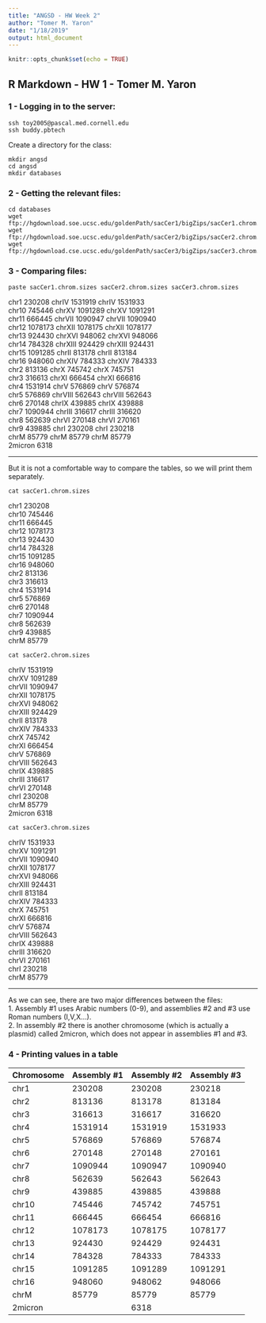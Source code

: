 ```yaml
---
title: "ANGSD - HW Week 2"
author: "Tomer M. Yaron"
date: "1/18/2019"
output: html_document
---
```


```r
knitr::opts_chunk$set(echo = TRUE)
```

## R Markdown - HW 1 - Tomer M. Yaron

### 1 - Logging in to the server:

```cars
ssh toy2005@pascal.med.cornell.edu
ssh buddy.pbtech
```

Create a directory for the class:

```cars
mkdir angsd
cd angsd
mkdir databases
```

### 2 - Getting the relevant files:

```cars
cd databases
wget ftp://hgdownload.soe.ucsc.edu/goldenPath/sacCer1/bigZips/sacCer1.chrom.sizes
wget ftp://hgdownload.soe.ucsc.edu/goldenPath/sacCer2/bigZips/sacCer2.chrom.sizes
wget ftp://hgdownload.cse.ucsc.edu/goldenPath/sacCer3/bigZips/sacCer3.chrom.sizes
```

### 3 - Comparing files:

```cars
paste sacCer1.chrom.sizes sacCer2.chrom.sizes sacCer3.chrom.sizes
```

chr1	230208	chrIV	1531919	chrIV	1531933  
chr10	745446	chrXV	1091289	chrXV	1091291  
chr11	666445	chrVII	1090947	chrVII	1090940  
chr12	1078173	chrXII	1078175	chrXII	1078177  
chr13	924430	chrXVI	948062	chrXVI	948066  
chr14	784328	chrXIII	924429	chrXIII	924431  
chr15	1091285	chrII	813178	chrII	813184  
chr16	948060	chrXIV	784333	chrXIV	784333  
chr2	813136	chrX	745742	chrX	745751  
chr3	316613	chrXI	666454	chrXI	666816  
chr4	1531914	chrV	576869	chrV	576874  
chr5	576869	chrVIII	562643	chrVIII	562643  
chr6	270148	chrIX	439885	chrIX	439888  
chr7	1090944	chrIII	316617	chrIII	316620  
chr8	562639	chrVI	270148	chrVI	270161  
chr9	439885	chrI	230208	chrI	230218  
chrM	85779	chrM	85779	chrM	85779  
	2micron	6318  

--------------------------------------

But it is not a comfortable way to compare the tables, so we will print them separately.


```cars
cat sacCer1.chrom.sizes
```

chr1	230208  
chr10	745446  
chr11	666445  
chr12	1078173  
chr13	924430  
chr14	784328  
chr15	1091285  
chr16	948060  
chr2	813136  
chr3	316613  
chr4	1531914  
chr5	576869  
chr6	270148  
chr7	1090944  
chr8	562639  
chr9	439885  
chrM	85779  

```cars
cat sacCer2.chrom.sizes
```

chrIV	1531919  
chrXV	1091289  
chrVII	1090947  
chrXII	1078175  
chrXVI	948062  
chrXIII	924429  
chrII	813178  
chrXIV	784333  
chrX	745742  
chrXI	666454  
chrV	576869  
chrVIII	562643  
chrIX	439885  
chrIII	316617  
chrVI	270148  
chrI	230208  
chrM	85779  
2micron	6318  

```cars
cat sacCer3.chrom.sizes
```

chrIV	1531933  
chrXV	1091291  
chrVII	1090940  
chrXII	1078177  
chrXVI	948066  
chrXIII	924431  
chrII	813184  
chrXIV	784333  
chrX	745751  
chrXI	666816  
chrV	576874  
chrVIII	562643  
chrIX	439888  
chrIII	316620  
chrVI	270161  
chrI	230218  
chrM	85779  

--------------------------------------

As we can see, there are two major differences between the files:  
  1. Assembly #1 uses Arabic numbers (0-9), and assemblies #2 and #3 use Roman numbers (I,V,X...).  
  2. In assembly #2 there is another chromosome (which is actually a plasmid) called 2micron, which does not appear in assemblies #1 and #3.


### 4 - Printing values in a table

| Chromosome | Assembly #1 | Assembly #2 | Assembly #3 |
|------------|-------------|-------------|-------------|
| chr1 | 230208 | 230208 | 230218 
| chr2 | 813136	 | 	813178 | 813184 |
| chr3 | 316613	 | 	316617 | 316620 |
| chr4 | 1531914	 | 	1531919 | 1531933|
| chr5 | 576869	 | 	576869 | 576874 |
| chr6 | 270148	 | 	270148 | 270161 |
| chr7 | 1090944	 | 	1090947 | 1090940 |
| chr8 | 562639	 | 	562643 | 562643 |
| chr9 | 439885	 | 	439885 | 439888 |
| chr10 | 745446	 | 	745742 | 745751 |
| chr11 | 666445	 | 	666454 | 666816 |
| chr12 | 1078173	 | 	1078175 | 1078177 |
| chr13 | 924430	 | 	924429 | 924431 |
| chr14 | 784328	 | 	784333 | 784333 |
| chr15 | 1091285	 | 	1091289 | 1091291 |
| chr16 | 948060	 | 	948062 | 948066 |
| chrM | 85779	 | 	85779 | 85779 |
| 2micron | |	6318 | | 


